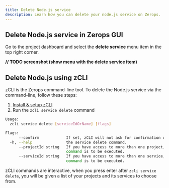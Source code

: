 ```yaml
---
title: Delete Node.js service
description: Learn how you can delete your node.js service on Zerops.
---
```


## Delete Node.js service in Zerops GUI

Go to the project dashboard and select the **delete service** menu item in the top right corner.

**// TODO screenshot (show menu with the delete service item)**

## Delete Node.js using zCLI

zCLI is the Zerops command-line tool. To delete the Node.js service via the command-line, follow these steps:

1. [Install & setup zCLI](/references/cli)
2. Run the `zcli service delete` command

```sh
Usage:
  zcli service delete [serviceIdOrName] [flags]

Flags:
      --confirm            If set, zCLI will not ask for confirmation of destructive operations.
  -h, --help               the service delete command.
      --projectId string   If you have access to more than one project, you must specify the project ID for which the
                           command is to be executed.
      --serviceId string   If you have access to more than one service, you must specify the service ID for which the
                           command is to be executed.
```

zCLI commands are interactive, when you press enter after `zcli service delete`, you will be given a list of your projects and its services to choose from.
